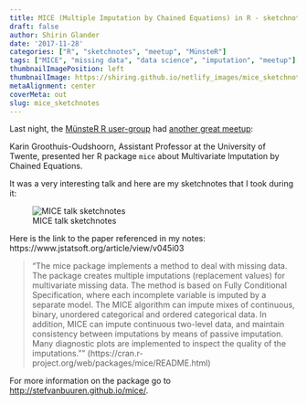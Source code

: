 ```yaml
---
title: MICE (Multiple Imputation by Chained Equations) in R - sketchnotes from MünsteR Meetup
draft: false
author: Shirin Glander
date: '2017-11-28'
categories: ["R", "sketchnotes", "meetup", "MünsteR"]
tags: ["MICE", "missing data", "data science", "imputation", "meetup"]
thumbnailImagePosition: left
thumbnailImage: https://shiring.github.io/netlify_images/mice_sketchnote_gxjsgc.jpg
metaAlignment: center
coverMeta: out
slug: mice_sketchnotes
---
```


Last night, the [MünsteR R user-group](http://meetu.ps/c/3ffGL/w54bW/f) had [another great meetup](https://www.meetup.com/Munster-R-Users-Group/events/243388360/):

Karin Groothuis-Oudshoorn, Assistant Professor at the University of Twente, presented her R package `mice` about Multivariate Imputation by Chained Equations.

It was a very interesting talk and here are my sketchnotes that I took during it:

![MICE talk sketchnotes](https://shiring.github.io/netlify_images/mice_sketchnote_gxjsgc.jpg)

Here is the link to the paper referenced in my notes: https://www.jstatsoft.org/article/view/v045i03

> "The mice package implements a method to deal with missing data. The package creates multiple imputations (replacement values) for multivariate missing data. The method is based on Fully Conditional Specification, where each incomplete variable is imputed by a separate model. The MICE algorithm can impute mixes of continuous, binary, unordered categorical and ordered categorical data. In addition, MICE can impute continuous two-level data, and maintain consistency between imputations by means of passive imputation. Many diagnostic plots are implemented to inspect the quality of the imputations."" (https://cran.r-project.org/web/packages/mice/README.html)

For more information on the package go to [http://stefvanbuuren.github.io/mice/](http://stefvanbuuren.github.io/mice/).